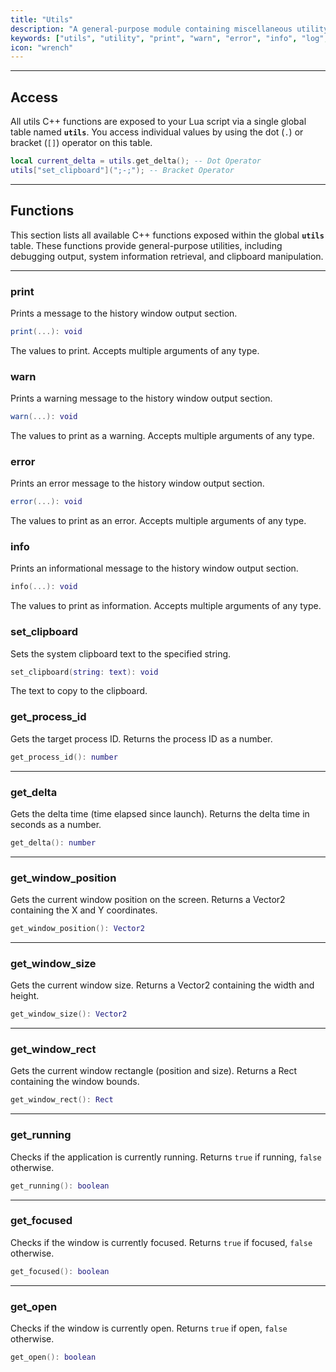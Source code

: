 ```yaml
---
title: "Utils"
description: "A general-purpose module containing miscellaneous utility functions for debugging, system interaction, clipboard management, and accessing essential window/process information."
keywords: ["utils", "utility", "print", "warn", "error", "info", "log", "clipboard", "window", "process", "delta", "miscellaneous"]
icon: "wrench"
---
```


---

## Access

All utils C++ functions are exposed to your Lua script via a single global table named **`utils`**. You access individual values by using the dot (`.`) or bracket (`[]`) operator on this table.

```lua Utils Usage Example
local current_delta = utils.get_delta(); -- Dot Operator
utils["set_clipboard"](";-;"); -- Bracket Operator
```

---

## Functions

This section lists all available C++ functions exposed within the global **`utils`** table. These functions provide general-purpose utilities, including debugging output, system information retrieval, and clipboard manipulation.

---

### print

Prints a message to the history window output section.

```lua
print(...): void
```

<ParamField path="..." type="variadic" required>The values to print. Accepts multiple arguments of any type.</ParamField>

### warn

Prints a warning message to the history window output section.

```lua
warn(...): void
```

<ParamField path="..." type="variadic" required>The values to print as a warning. Accepts multiple arguments of any type.</ParamField>

### error

Prints an error message to the history window output section.

```lua
error(...): void
```

<ParamField path="..." type="variadic" required>The values to print as an error. Accepts multiple arguments of any type.</ParamField>

### info

Prints an informational message to the history window output section.

```lua
info(...): void
```

<ParamField path="..." type="variadic" required>The values to print as information. Accepts multiple arguments of any type.</ParamField>

### set_clipboard

Sets the system clipboard text to the specified string.

```lua
set_clipboard(string: text): void
```

<ParamField path="text" type="string" required>The text to copy to the clipboard.</ParamField>

### get_process_id

Gets the target process ID. Returns the process ID as a number.

```lua
get_process_id(): number
```

---

### get_delta

Gets the delta time (time elapsed since launch). Returns the delta time in seconds as a number.

```lua
get_delta(): number
```

---

### get_window_position

Gets the current window position on the screen. Returns a Vector2 containing the X and Y coordinates.

```lua
get_window_position(): Vector2
```

---

### get_window_size

Gets the current window size. Returns a Vector2 containing the width and height.

```lua
get_window_size(): Vector2
```

---

### get_window_rect

Gets the current window rectangle (position and size). Returns a Rect containing the window bounds.

```lua
get_window_rect(): Rect
```

---

### get_running

Checks if the application is currently running. Returns `true` if running, `false` otherwise.

```lua
get_running(): boolean
```

---

### get_focused

Checks if the window is currently focused. Returns `true` if focused, `false` otherwise.

```lua
get_focused(): boolean
```

---

### get_open

Checks if the window is currently open. Returns `true` if open, `false` otherwise.

```lua
get_open(): boolean
```